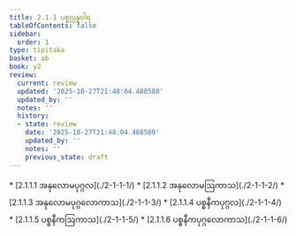 ```yaml
---
title: 2.1.1 ပစ္စုပ္ပန္နဝါရ
tableOfContents: false
sidebar:
  order: 1
type: tipitaka
basket: ab
book: y2
review:
  current: review
  updated: '2025-10-27T21:48:04.488580'
  updated_by: ''
  notes: ''
  history:
  - state: review
    date: '2025-10-27T21:48:04.488580'
    updated_by: ''
    notes: ''
    previous_state: draft
---
```



<ReviewStatus review={frontmatter.review} showDetails={true} />

<HypothesisAnnotation frontmatter={frontmatter} />

<DynamicBreadcrumb />



<TableOfContents book="y2" section="2.1.1">
* [2.1.1.1 အနုလောမပုဂ္ဂလ](./2-1-1-1/)
* [2.1.1.2 အနုလောမဩကာသ](./2-1-1-2/)
* [2.1.1.3 အနုလောမပုဂ္ဂလောကာသ](./2-1-1-3/)
* [2.1.1.4 ပစ္စနီကပုဂ္ဂလ](./2-1-1-4/)
* [2.1.1.5 ပစ္စနီကဩကာသ](./2-1-1-5/)
* [2.1.1.6 ပစ္စနီကပုဂ္ဂလောကာသ](./2-1-1-6/)
</TableOfContents>